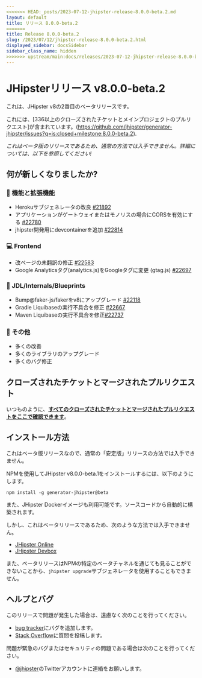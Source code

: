 ```yaml
---
<<<<<<< HEAD:_posts/2023-07-12-jhipster-release-8.0.0-beta.2.md
layout: default
title: リリース 8.0.0-beta.2
=======
title: Release 8.0.0-beta.2
slug: /2023/07/12/jhipster-release-8.0.0-beta.2.html
displayed_sidebar: docsSidebar
sidebar_class_name: hidden
>>>>>>> upstream/main:docs/releases/2023-07-12-jhipster-release-8.0.0-beta.2.mdx
---
```


JHipsterリリース v8.0.0-beta.2
==================

これは、JHipster v8の2番目のベータリリースです。

これには、[336以上のクローズされたチケットとメインプロジェクトのプルリクエスト]が含まれています。(https://github.com/jhipster/generator-jhipster/issues?q=is:closed+milestone:8.0.0-beta.2).

_これはベータ版のリリースであるため、通常の方法では入手できません。詳細については、以下を参照してください!_


何が新しくなりましたか?
------------

### :gem: 機能と拡張機能
- Herokuサブジェネレータの改良 [#21892](https://github.com/jhipster/generator-jhipster/pull/21892)
- アプリケーションがゲートウェイまたはモノリスの場合にCORSを有効にする [#22780](https://github.com/jhipster/generator-jhipster/pull/22780)
- jhipster開発用にdevcontainerを追加 [#22814](https://github.com/jhipster/generator-jhipster/pull/22814)

### :computer: Frontend
- 改ページの未翻訳の修正 [#22583](https://github.com/jhipster/generator-jhipster/pull/22583)
- Google Analyticsタグ(analytics.js)をGoogleタグに変更 (gtag.js)  [#22697](https://github.com/jhipster/generator-jhipster/pull/22697)

### :paw_prints: JDL/Internals/Blueprints
- Bump@faker-js/fakerをv8にアップグレード [#22118](https://github.com/jhipster/generator-jhipster/pull/22118)
- Gradle Liquibaseの実行不具合を修正 [#22667](https://github.com/jhipster/generator-jhipster/pull/22667)
- Maven Liquibaseの実行不具合を修正[#22737](https://github.com/jhipster/generator-jhipster/pull/22737)

### :scroll: その他
- 多くの改善
- 多くのライブラリのアップグレード
- 多くのバグ修正


クローズされたチケットとマージされたプルリクエスト
------------
いつものように、__[すべてのクローズされたチケットとマージされたプルリクエストをここで確認できます](https://github.com/jhipster/generator-jhipster/issues?q=is:closed+milestone:8.0.0-beta.2)__。


インストール方法
------------

これはベータ版リリースなので、通常の「安定版」リリースの方法では入手できません。

NPMを使用してJHipster v8.0.0-beta.1をインストールするには、以下のようにします。

```
npm install -g generator-jhipster@beta
```

また、JHipster Dockerイメージも利用可能です。ソースコードから自動的に構築されます。

しかし、これはベータリリースであるため、次のような方法では入手できません。

- [JHipster Online](https://start.jhipster.tech)
- [JHipster Devbox](https://github.com/jhipster/jhipster-devbox)

また、ベータリリースはNPMの特定のベータチャネルを通じても見ることができないことから、`jhipster upgrade`サブジェネレータを使用することもできません。


ヘルプとバグ
--------------

このリリースで問題が発生した場合は、遠慮なく次のことを行ってください。

- [bug tracker](https://github.com/jhipster/generator-jhipster/issues?state=open)にバグを追加します。
- [Stack Overflow](http://stackoverflow.com/tags/jhipster/info)に質問を投稿します。

問題が緊急のバグまたはセキュリティの問題である場合は次のことを行ってください。

- [@jhipster](https://twitter.com/jhipster)のTwitterアカウントに連絡をお願いします。
